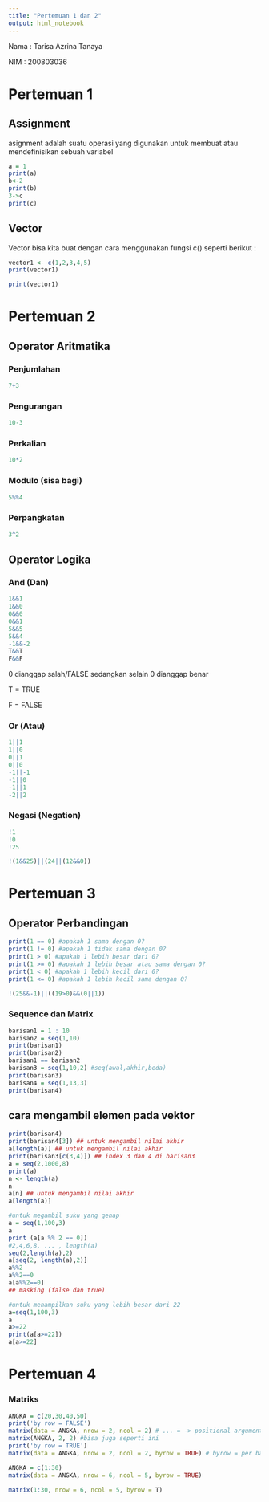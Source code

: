 ---
title: "Pertemuan 1 dan 2"
output: html_notebook
---

Nama : Tarisa Azrina Tanaya

NIM : 200803036

# Pertemuan 1

## Assignment

asignment adalah suatu operasi yang digunakan untuk membuat atau mendefinisikan sebuah variabel

```{r}
a = 1
print(a)
b<-2
print(b)
3->c
print(c)
```

## Vector

Vector bisa kita buat dengan cara menggunakan fungsi c() seperti berikut :

```{r}
vector1 <- c(1,2,3,4,5)
print(vector1)
```

```{r}
print(vector1)
```

# Pertemuan 2

## Operator Aritmatika

### Penjumlahan

```{r}
7+3
```

### Pengurangan

```{r}
10-3
```

### Perkalian

```{r}
10*2
```

### Modulo (sisa bagi)

```{r}
5%%4
```

### Perpangkatan

```{r}
3^2
```

## Operator Logika

### And (Dan)

```{r}
1&&1
1&&0
0&&0
0&&1
5&&5
5&&4
-1&&-2
T&&T
F&&F
```

0 dianggap salah/FALSE sedangkan selain 0 dianggap benar

T = TRUE

F = FALSE

### Or (Atau)

```{r}
1||1
1||0
0||1
0||0
-1||-1
-1||0
-1||1
-2||2
```

### Negasi (Negation)

```{r}
!1
!0
!25
```

```{r}
!(1&&25)||(24||(12&&0))
```

# Pertemuan 3

## Operator Perbandingan

```{r}
print(1 == 0) #apakah 1 sama dengan 0?
print(1 != 0) #apakah 1 tidak sama dengan 0?
print(1 > 0) #apakah 1 lebih besar dari 0?
print(1 >= 0) #apakah 1 lebih besar atau sama dengan 0?
print(1 < 0) #apakah 1 lebih kecil dari 0?
print(1 <= 0) #apakah 1 lebih kecil sama dengan 0?
```

```{r}
!(25&&-1)||((19>0)&&(0||1))
```

### Sequence dan Matrix

```{r}
barisan1 = 1 : 10 
barisan2 = seq(1,10) 
print(barisan1)
print(barisan2)
barisan1 == barisan2
barisan3 = seq(1,10,2) #seq(awal,akhir,beda)
print(barisan3)
barisan4 = seq(1,13,3)
print(barisan4)
```

## cara mengambil elemen pada vektor

```{r}
print(barisan4)
print(barisan4[3]) ## untuk mengambil nilai akhir 
a[length(a)] ## untuk mengambil nilai akhir
print(barisan3[c(3,4)]) ## index 3 dan 4 di barisan3
a = seq(2,1000,8)
print(a)
n <- length(a)
n
a[n] ## untuk mengambil nilai akhir
a[length(a)]

```

```{r}
#untuk megambil suku yang genap 
a = seq(1,100,3)
a
print (a[a %% 2 == 0]) 
#2,4,6,8, ... , length(a)
seq(2,length(a),2)
a[seq(2, length(a),2)]
a%%2
a%%2==0
a[a%%2==0]
## masking (false dan true)

```

```{r}
#untuk menampilkan suku yang lebih besar dari 22
a=seq(1,100,3)
a
a>=22
print(a[a>=22])
a[a>=22]
```

# Pertemuan 4

### Matriks

```{r}
ANGKA = c(20,30,40,50)
print('by row = FALSE')
matrix(data = ANGKA, nrow = 2, ncol = 2) # ... = -> positional argument, nrol dan ncol diisi dengan faktor-faktornya, jika tidak dibuat byrow nya maka dia FALSE
matrix(ANGKA, 2, 2) #bisa juga seperti ini 
print('by row = TRUE')
matrix(data = ANGKA, nrow = 2, ncol = 2, byrow = TRUE) # byrow = per baris, byrow=false -> diisi perkolom dulu, byrow=true -> diisi per baris dulu
```

```{r}
ANGKA = c(1:30)
matrix(data = ANGKA, nrow = 6, ncol = 5, byrow = TRUE)

matrix(1:30, nrow = 6, ncol = 5, byrow = T)
```

```{r}

```
